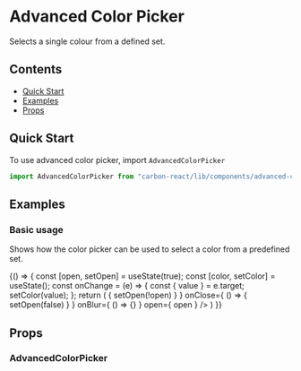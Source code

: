 
<Meta title="Design System/Advanced Color Picker" />

# Advanced Color Picker
Selects a single colour from a defined set.

## Contents
- [Quick Start](#quick-start)
- [Examples](#examples)
- [Props](#props)

## Quick Start
To use advanced color picker, import `AdvancedColorPicker`

```javascript
import AdvancedColorPicker from "carbon-react/lib/components/advanced-color-picker"
```

## Examples

### Basic usage
Shows how the color picker can be used to select a color from a predefined set.

<Preview>
  <Story name="default" parameters={{ info: { disable: true }}} >
  {() => {
    const [open, setOpen] = useState(true);
    const [color, setColor] = useState();
    const onChange = (e) => {
      const { value } = e.target;
      setColor(value);
    };
    return (
      <AdvancedColorPicker
        name='advancedPicker'
        availableColors={ [
          { value: '#FFFFFF', label: 'white' },
          { value: 'transparent', label: 'transparent' },
          { value: '#000000', label: 'black' },
          { value: '#A3CAF0', label: 'blue' },
          { value: '#FD9BA3', label: 'pink' },
          { value: '#B4AEEA', label: 'purple' },
          { value: '#ECE6AF', label: 'goldenrod' },
          { value: '#EBAEDE', label: 'orchid' },
          { value: '#EBC7AE', label: 'desert' },
          { value: '#AEECEB', label: 'turquoise' },
          { value: '#AEECD6', label: 'mint' }
        ] }
        defaultColor='#EBAEDE'
        selectedColor={ color }
        onChange={ onChange }
        onOpen={ () => { setOpen(!open) } }
        onClose={ () => { setOpen(false) } }
        onBlur={ () => {} }
        open={ open }
      />
    )
  }}
  </Story>
</Preview>

## Props

### AdvancedColorPicker
<StyledSystemProps of={AdvancedColorPicker} noHeader margin />
